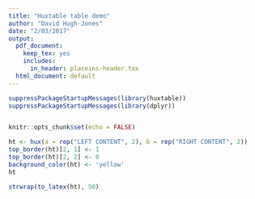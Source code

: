 ```yaml
---
title: "Huxtable table demo"
author: "David Hugh-Jones"
date: "2/03/2017"
output:
  pdf_document:
    keep_tex: yes
    includes:
      in_header: placeins-header.tex
  html_document: default
---
```



```r


suppressPackageStartupMessages(library(huxtable))
suppressPackageStartupMessages(library(dplyr)) 


knitr::opts_chunk$set(echo = FALSE)

ht <- hux(a = rep("LEFT CONTENT", 2), b = rep("RIGHT CONTENT", 2))
top_border(ht)[2, 1] <- 1
top_border(ht)[2, 2] <- 0
background_color(ht) <- 'yellow'
ht

strwrap(to_latex(ht), 50)


```
